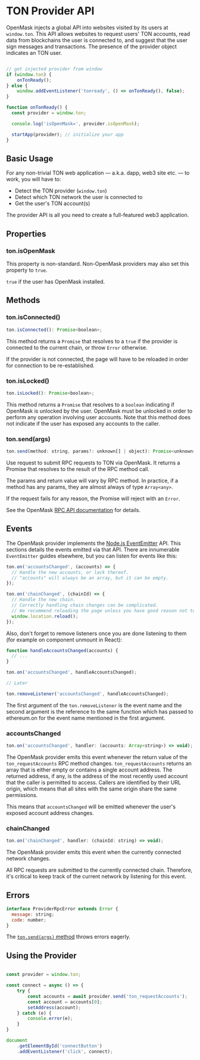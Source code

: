
# TON Provider API

OpenMask injects a global API into websites visited by its users at `window.ton`. This API allows websites to request users' TON accounts,
read data from blockchains the user is connected to, and suggest that the user sign messages and transactions. The presence of the provider
object indicates an TON user.

```js

// get injected provider from window
if (window.ton) {
    onTonReady();
} else {
    window.addEventListener('tonready', () => onTonReady(), false);
}

function onTonReady() {
  const provider = window.ton;

  console.log('isOpenMask=', provider.isOpenMask);

  startApp(provider); // initialize your app
}
```

## Basic Usage

For any non-trivial TON web application — a.k.a. dapp, web3 site etc. — to work, you will have to:

- Detect the TON provider (`window.ton`)
- Detect which TON network the user is connected to
- Get the user's TON account(s)

The provider API is all you need to create a full-featured web3 application.

## Properties

### ton.isOpenMask

<Callout>This property is non-standard. Non-OpenMask providers may also set this property to `true`.</Callout>

`true` if the user has OpenMask installed.

## Methods

### ton.isConnected()

```js
ton.isConnected(): Promise<boolean>;
```

This method returns a `Promise` that resolves to a `true` if the provider is connected to the current chain, or throw `Error` otherwise.

If the provider is not connected, the page will have to be reloaded in order for connection to be re-established.

### ton.isLocked()

```js
ton.isLocked(): Promise<boolean>;
```

This method returns a `Promise` that resolves to a `boolean` indicating if OpenMask is unlocked by the user.
OpenMask must be unlocked in order to perform any operation involving user accounts. Note that this method
does not indicate if the user has exposed any accounts to the caller.

### ton.send(args)

```js
ton.send(method: string, params?: unknown[] | object): Promise<unknown>;
```

Use request to submit RPC requests to TON via OpenMask. It returns a Promise that resolves to the result of the RPC method call.

The params and return value will vary by RPC method. In practice, if a method has any params, they are almost always of type `Array<any>`.

If the request fails for any reason, the Promise will reject with an `Error`.

See the OpenMask [RPC API documentation](/docs/api-reference/rpc-api) for details.

## Events

The OpenMask provider implements the [Node.js EventEmitter](https://nodejs.org/api/events.html) API. This sections details the events emitted
via that API. There are innumerable `EventEmitter` guides elsewhere, but you can listen for events like this:

```js
ton.on('accountsChanged', (accounts) => {
  // Handle the new accounts, or lack thereof.
  // "accounts" will always be an array, but it can be empty.
});

ton.on('chainChanged', (chainId) => {
  // Handle the new chain.
  // Correctly handling chain changes can be complicated.
  // We recommend reloading the page unless you have good reason not to.
  window.location.reload();
});
```

Also, don't forget to remove listeners once you are done listening to them (for example on component unmount in React):

```js
function handleAccountsChanged(accounts) {
  // ...
}

ton.on('accountsChanged', handleAccountsChanged);

// Later

ton.removeListener('accountsChanged', handleAccountsChanged);
```

The first argument of the `ton.removeListener` is the event name and the second argument is the reference to the same
function which has passed to ethereum.on for the event name mentioned in the first argument.

### accountsChanged

```js
ton.on('accountsChanged', handler: (accounts: Array<string>) => void);
```

The OpenMask provider emits this event whenever the return value of the `ton_requestAccounts` RPC method changes.
`ton_requestAccounts` returns an array that is either empty or contains a single account address. The returned address,
if any, is the address of the most recently used account that the caller is permitted to access. Callers are identified
by their URL origin, which means that all sites with the same origin share the same permissions.

This means that `accountsChanged` will be emitted whenever the user's exposed account address changes.

### chainChanged

```js
ton.on('chainChanged', handler: (chainId: string) => void);
```

The OpenMask provider emits this event when the currently connected network changes.

All RPC requests are submitted to the currently connected chain. Therefore, it's critical to
keep track of the current network by listening for this event.

## Errors

```js
interface ProviderRpcError extends Error {
  message: string;
  code: number;
}
```

The [`ton.send(args)` method](#tonsendargs) throws errors eagerly.

## Using the Provider

```js

const provider = window.ton;

const connect = async () => {
    try {
        const accounts = await provider.send('ton_requestAccounts');
        const account = accounts[0];
        setAddress(account);
    } catch (e) {
        console.error(e);
    }
}

document
    .getElementById('connectButton')
    .addEventListener('click', connect);

```
